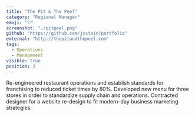 ```yaml
---
title: "The Pit & The Peel"
category: "Regional Manager"
emoji: "⏱"
screenshot: "./pitpeel.png"
github: "https://github.com/jcstein/portfolio"
external: "http://thepitandthepeel.com"
tags:
  - Operations
  - Management
visible: true
position: 3
---
```


Re-engineered restaurant operations and establish standards for franchising to reduced ticket times by 80%. Developed new menu for three stores in order to standardize supply chain and operations. Contracted designer for a website re-design to fit modern-day business marketing strategies.